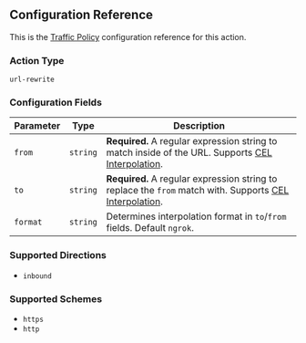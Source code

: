 ## Configuration Reference

This is the [Traffic Policy](/docs/http/traffic-policy/index.mdx) configuration
reference for this action.

### Action Type

`url-rewrite`

### Configuration Fields

| Parameter | Type     | Description                                                                                                                   |
| --------- | -------- | ----------------------------------------------------------------------------------------------------------------------------- |
| `from`    | `string` | **Required.** A regular expression string to match inside of the URL. Supports [CEL Interpolation](#cel-interpolation).       |
| `to`      | `string` | **Required.** A regular expression string to replace the `from` match with. Supports [CEL Interpolation](#cel-interpolation). |
| `format`  | `string` | Determines interpolation format in `to`/`from` fields. Default `ngrok`.                                                       |

### Supported Directions

- `inbound`

### Supported Schemes

- `https`
- `http`
